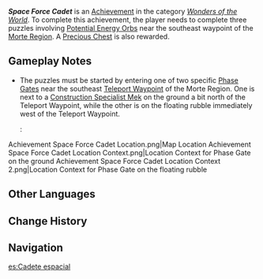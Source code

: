 {{Stub|Missing info on the other Phase Gate "entrance"}}
{{Achievement Infobox
|id           = 81415
|order id     = 1399
|category     = Wonders of the World
|description  = Hit every shot!
|requirements = Complete three [[Potential Energy Orb]] puzzles in [[Morte Region]].
|primogems    = 5
|tracking     = 
|topic        = 
|type         = Exploration
|hidden       = 1
}}
'''''Space Force Cadet''''' is an [[Achievement]] in the category ''[[Wonders of the World]]''. To complete this achievement, the player needs to complete three puzzles involving [[Potential Energy Orb]]s near the southeast waypoint of the [[Morte Region]]. A [[Precious Chest]] is also rewarded.

==Gameplay Notes==
* The puzzles must be started by entering one of two specific [[Phase Gate]]s near the southeast [[Teleport Waypoint]] of the Morte Region. One is next to a [[Construction Specialist Mek]] on the ground a bit north of the Teleport Waypoint, while the other is on the floating rubble immediately west of the Teleport Waypoint.
*: <gallery>
Achievement Space Force Cadet Location.png|Map Location
Achievement Space Force Cadet Location Context.png|Location Context for Phase Gate on the ground
Achievement Space Force Cadet Location Context 2.png|Location Context for Phase Gate on the floating rubble
</gallery>

==Other Languages==
{{Other Languages
|en      = Space Force Cadet
|zhs     = 太空军校生
|zhs_rm  = 
|zht     = 太空軍校生
|zht_rm  = 
|zh_tl   = 
|ja      = スペースフォースのカデット
|ja_rm   = Supeesu Foosu no Kadetto
|ja_tl   = 
|ko      = 우주 사관생도
|ko_rm   = 
|ko_tl   = 
|es      = Cadete espacial
|es_tl   = Space Cadet
|fr      = L'inverse d'un soldat impérial
|fr_tl   = The Opposite of an Imperial Soldier
|ru      = Космический кадет
|ru_tl   = 
|th      = นักเรียนนายร้อยอวกาศ
|th_rm   = 
|th_tl   = 
|vi      = Học Viên Không Quân
|vi_tl   = 
|de      = Weltraum-Kadett
|de_tl   = Space Cadet
|id      = Taruna Angkasa Luar
|id_tl   = Cadet of Outer Space
|pt      = Cadete da Força Espacial
|pt_tl   = 
|tr      = Uzay Kuvvetleri Adayı
|tr_tl   = 
|it      = Cadetto delle forze spaziali
|it_tl   = 
}}

==Change History==
{{Change History|4.2}}

==Navigation==
{{Achievement Navbox}}

[[es:Cadete espacial]]